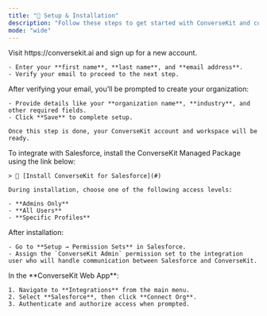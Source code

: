 ```yaml
---
title: "🔧 Setup & Installation"
description: "Follow these steps to get started with ConverseKit and connect your Salesforce org."
mode: "wide"
---
```


<Steps>
  <Step title="Create a ConverseKit Account" stepNumber={1} titleSize="h2">
    Visit https://conversekit.ai and sign up for a new account.

    - Enter your **first name**, **last name**, and **email address**.
    - Verify your email to proceed to the next step.
  </Step>
  <Step title="Set Up Your Organization" stepNumber={2} titleSize="h2">
    After verifying your email, you’ll be prompted to create your organization:

    - Provide details like your **organization name**, **industry**, and other required fields.
    - Click **Save** to complete setup.

    Once this step is done, your ConverseKit account and workspace will be ready.
  </Step>
  <Step title="Install the Salesforce App" stepNumber={3} titleSize="h2">
    To integrate with Salesforce, install the ConverseKit Managed Package using the link below:

    > 🔗 [Install ConverseKit for Salesforce](#)

    During installation, choose one of the following access levels:

    - **Admins Only**
    - **All Users**
    - **Specific Profiles**
  </Step>
  <Step title="Assign the ConverseKit Permission Set" stepNumber={4} titleSize="h2">
    After installation:

    - Go to **Setup → Permission Sets** in Salesforce.
    - Assign the `ConverseKit Admin` permission set to the integration user who will handle communication between Salesforce and ConverseKit.
  </Step>
  <Step title="Connect Your Salesforce Org" stepNumber={5} titleSize="h2">
    In the **ConverseKit Web App**:

    1. Navigate to **Integrations** from the main menu.
    2. Select **Salesforce**, then click **Connect Org**.
    3. Authenticate and authorize access when prompted.
  </Step>
</Steps>

### 